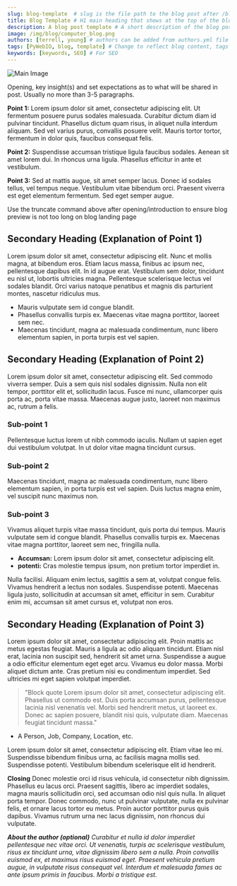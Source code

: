 ```yaml
---
slug: blog-template  # slug is the file path to the blog post after /blog, should be unique to the post
title: Blog Template # H1 main heading that shows at the top of the blog post
description: A blog post template # A short description of the blog post, does not show on page, for SEO
image: /img/blog/computer_blog.png
authors: [terrell, young] # authors can be added from authors.yml file (repeated use)
tags: [PyWebIO, blog, template] # Change to reflect blog content, tags will show at the bottom of the blog post
keywords: [keywords, SEO] # For SEO
---
```


![Main Image](./computer_blog.png)

Opening, key insight(s) and set expectations as to what will be shared in post. Usually no more than 3-5 paragraphs.

**Point 1:** Lorem ipsum dolor sit amet, consectetur adipiscing elit. Ut fermentum posuere purus sodales malesuada. Curabitur dictum diam id pulvinar tincidunt. Phasellus dictum quam risus, in aliquet nulla interdum aliquam. Sed vel varius purus, convallis posuere velit. Mauris tortor tortor, fermentum in dolor quis, faucibus consequat felis.

**Point 2:** Suspendisse accumsan tristique ligula faucibus sodales. Aenean sit amet lorem dui. In rhoncus urna ligula. Phasellus efficitur in ante et vestibulum.

**Point 3:** Sed at mattis augue, sit amet semper lacus. Donec id sodales tellus, vel tempus neque. Vestibulum vitae bibendum orci. Praesent viverra est eget elementum fermentum. Sed eget semper augue.

<!--truncate-->
Use the truncate command above after opening/introduction to ensure blog preview is not too long on blog landing page



## Secondary Heading (Explanation of Point 1)
Lorem ipsum dolor sit amet, consectetur adipiscing elit. Nunc et mollis magna, at bibendum eros. Etiam lacus massa, finibus ac ipsum nec, pellentesque dapibus elit. In id augue erat. Vestibulum sem dolor, tincidunt eu nisl ut, lobortis ultricies magna. Pellentesque scelerisque lectus vel sodales blandit. Orci varius natoque penatibus et magnis dis parturient montes, nascetur ridiculus mus.
* Mauris vulputate sem id congue blandit.
* Phasellus convallis turpis ex. Maecenas vitae magna porttitor, laoreet sem nec.
* Maecenas tincidunt, magna ac malesuada condimentum, nunc libero elementum sapien, in porta turpis est vel sapien.



## Secondary Heading (Explanation of Point 2)
Lorem ipsum dolor sit amet, consectetur adipiscing elit. Sed commodo viverra semper. Duis a sem quis nisl sodales dignissim. Nulla non elit tempor, porttitor elit et, sollicitudin lacus. Fusce mi nunc, ullamcorper quis porta ac, porta vitae massa. Maecenas augue justo, laoreet non maximus ac, rutrum a felis.

### Sub-point 1 
Pellentesque luctus lorem ut nibh commodo iaculis. Nullam ut sapien eget dui vestibulum volutpat. In ut dolor vitae magna tincidunt cursus.

### Sub-point 2
Maecenas tincidunt, magna ac malesuada condimentum, nunc libero elementum sapien, in porta turpis est vel sapien. Duis luctus magna enim, vel suscipit nunc maximus non.

### Sub-point 3
Vivamus aliquet turpis vitae massa tincidunt, quis porta dui tempus. Mauris vulputate sem id congue blandit. Phasellus convallis turpis ex. Maecenas vitae magna porttitor, laoreet sem nec, fringilla nulla.
* **Accumsan:** Lorem ipsum dolor sit amet, consectetur adipiscing elit.
* **potenti:** Cras molestie tempus ipsum, non pretium tortor imperdiet in.

Nulla facilisi. Aliquam enim lectus, sagittis a sem at, volutpat congue felis. Vivamus hendrerit a lectus non sodales. Suspendisse potenti. Maecenas ligula justo, sollicitudin at accumsan sit amet, efficitur in sem. Curabitur enim mi, accumsan sit amet cursus et, volutpat non eros.



## Secondary Heading (Explanation of Point 3)
Lorem ipsum dolor sit amet, consectetur adipiscing elit. Proin mattis ac metus egestas feugiat. Mauris a ligula ac odio aliquam tincidunt. Etiam nisl erat, lacinia non suscipit sed, hendrerit sit amet urna. Suspendisse a augue a odio efficitur elementum eget eget arcu. Vivamus eu dolor massa. Morbi aliquet dictum ante. Cras pretium nisi eu condimentum imperdiet. Sed ultricies mi eget sapien volutpat imperdiet.
>"Block quote Lorem ipsum dolor sit amet, consectetur adipiscing elit. Phasellus ut commodo est. Duis porta accumsan purus, pellentesque lacinia nisl venenatis vel. Morbi sed hendrerit metus, ut laoreet ex. Donec ac sapien posuere, blandit nisi quis, vulputate diam. Maecenas feugiat tincidunt massa."
- A Person, Job, Company, Location, etc.

Lorem ipsum dolor sit amet, consectetur adipiscing elit. Etiam vitae leo mi. Suspendisse bibendum finibus urna, ac facilisis magna mollis sed. Suspendisse potenti. Vestibulum bibendum scelerisque elit id hendrerit.


**Closing** Donec molestie orci id risus vehicula, id consectetur nibh dignissim. Phasellus eu lacus orci. Praesent sagittis, libero ac imperdiet sodales, magna mauris sollicitudin orci, sed accumsan odio nisl quis nulla. In aliquet porta tempor. Donec commodo, nunc ut pulvinar vulputate, nulla ex pulvinar felis, et ornare lacus tortor eu metus. Proin auctor porttitor purus quis dapibus. Vivamus rutrum urna nec lacus dignissim, non rhoncus dui vulputate.


***About the author (optional)*** *Curabitur et nulla id dolor imperdiet pellentesque nec vitae orci. Ut venenatis, turpis ac scelerisque vestibulum, risus ex tincidunt urna, vitae dignissim libero sem a nulla. Proin convallis euismod ex, et maximus risus euismod eget. Praesent vehicula pretium augue, in vulputate risus consequat vel. Interdum et malesuada fames ac ante ipsum primis in faucibus. Morbi a tristique est.*